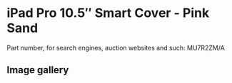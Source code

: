 
# iPad Pro 10.5″ Smart Cover - Pink Sand

Part number, for search engines, auction websites and such: MU7R2ZM/A

## Image gallery

<div style={{ width: "768px" }}>
  <GalleryComponent
    images={[
      {
        original: "/everysource/MU7R2.webp",
        thumbnail: "/everypreview/MU7R2.webp",
      },
      {
        original: "/everysource/MU7R2_AV1_GOLD.webp",
        thumbnail: "/everypreview/MU7R2_AV1_GOLD.webp",
      },
      {
        original: "/everysource/MU7R2_AV1_ROSEGOLD.webp",
        thumbnail: "/everypreview/MU7R2_AV1_ROSEGOLD.webp",
      },
      {
        original: "/everysource/MU7R2_AV1_SILVER.webp",
        thumbnail: "/everypreview/MU7R2_AV1_SILVER.webp",
      },
      {
        original: "/everysource/MU7R2_AV1_SPACE_GRAY.webp",
        thumbnail: "/everypreview/MU7R2_AV1_SPACE_GRAY.webp",
      },
      {
        original: "/everysource/MU7R2_AV2.webp",
        thumbnail: "/everypreview/MU7R2_AV2.webp",
      },
      {
        original: "/everysource/MU7R2_AV3.webp",
        thumbnail: "/everypreview/MU7R2_AV3.webp",
      }
    ]}
  />
</div>